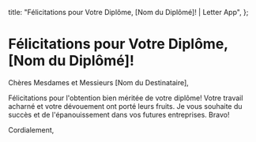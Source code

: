   title: "Félicitations pour Votre Diplôme, [Nom du Diplômé]! | Letter App",
};

# Félicitations pour Votre Diplôme, [Nom du Diplômé]!

Chères Mesdames et Messieurs [Nom du Destinataire],

Félicitations pour l'obtention bien méritée de votre diplôme! Votre travail acharné et votre dévouement ont porté leurs fruits. Je vous souhaite du succès et de l'épanouissement dans vos futures entreprises. Bravo!

Cordialement,
